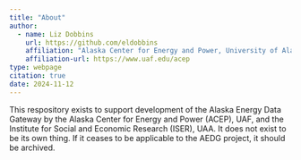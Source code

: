 ```yaml
---
title: "About"
author:
  - name: Liz Dobbins
    url: https://github.com/eldobbins
    affiliation: "Alaska Center for Energy and Power, University of Alaska Fairbanks"
    affiliation-url: https://www.uaf.edu/acep 
type: webpage
citation: true
date: 2024-11-12
---
```


This respository exists to support development of the Alaska Energy Data Gateway by the Alaska Center for Energy and Power (ACEP), UAF, and the Institute for Social and Economic Research (ISER), UAA. It does not exist to be its own thing. If it ceases to be applicable to the AEDG project, it should be archived.

